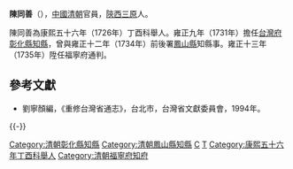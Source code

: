 '''陳同善'''（{{bd|？||？||}}），[[中國|中國]][[清朝|清朝]]官員，[[陝西|陝西]][[三原|三原]]人。

陳同善為康熙五十六年（1726年）丁酉科舉人。雍正九年（1731年）擔任[[台灣府|台灣府]][[彰化縣_(清朝)|彰化縣]][[知縣|知縣]]，曾與雍正十二年（1734年）前後署[[鳳山縣_(臺灣)|鳳山縣]]知縣事。雍正十三年（1735年）陞任福寧府通判。

==參考文獻==
*劉寧顏編，《重修台灣省通志》，台北市，台灣省文獻委員會，1994年。
{{-}}
{{start box}}
{{s-off}}
{{Succession box|[[張弘章|張弘章]]|[[秦士望|秦士望]]|[[台灣府|台灣府]][[彰化縣_(清朝)|彰化縣]][[知縣|知縣]]|<small>雍正九年（1731年）上任</small>}}
{{end box}}

[[Category:清朝彰化縣知縣|Category:清朝彰化縣知縣]]
[[Category:清朝鳳山縣知縣|Category:清朝鳳山縣知縣]]
[[Category:三原縣人|C]]
[[Category:陳姓|T]]
[[Category:康熙五十六年丁酉科舉人|Category:康熙五十六年丁酉科舉人]]
[[Category:清朝福寧府知府|Category:清朝福寧府知府]]